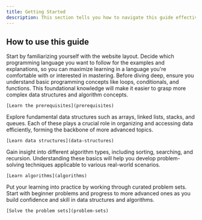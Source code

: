 ```yaml
---
title: Getting Started
description: This section tells you how to navigate this guide effectively.
---
```


## How to use this guide

<Stepper>
  <StepperItem title="Step 1: Read about the structure of this website and choose a language.">
    Start by familiarizing yourself with the website layout. Decide which programming language you want to follow for the examples and explanations, so you can maximize learning in a language you're comfortable with or interested in mastering.
  </StepperItem>
  <StepperItem title="Step 2: Learn the prerequisites of data structures and algorithms.">
    Before diving deep, ensure you understand basic programming concepts like loops, conditionals, and functions. This foundational knowledge will make it easier to grasp more complex data structures and algorithm concepts.

    [Learn the prerequisites](prerequisites)
  </StepperItem>
  <StepperItem title="Step 3: Learn about various types of data structures.">
    Explore fundamental data structures such as arrays, linked lists, stacks, and queues. Each of these plays a crucial role in organizing and accessing data efficiently, forming the backbone of more advanced topics.
    
    [Learn data structures](data-structures)
  </StepperItem>
  <StepperItem title="Step 4: Learn about various types of algorithms.">
    Gain insight into different algorithm types, including sorting, searching, and recursion. Understanding these basics will help you develop problem-solving techniques applicable to various real-world scenarios.
    
    [Learn algorithms](algorithms)
  </StepperItem>
  <StepperItem title="Step 5: Solve the problem sets.">
    Put your learning into practice by working through curated problem sets. Start with beginner problems and progress to more advanced ones as you build confidence and skill in data structures and algorithms.

    [Solve the problem sets](problem-sets)
  </StepperItem>
</Stepper>

<Outlet path="/getting-started/*" />